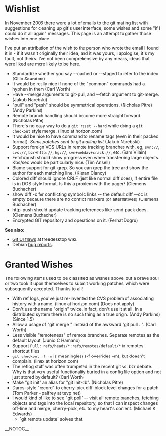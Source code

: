= Wishlist =

In November 2006 there were a lot of emails to the git mailing list with suggestions for cleaning up git's user interface, some wishes and some "if I could do it all again" messages.  This page is an attempt to gather those wishes into one place.

I've put an attribution of the wish to the person who wrote the email I found it in - if it wasn't originally their idea, and it was yours, I apologise, it's my fault, not theirs.  I've not been comprehensive by any means, ideas that were liked are more likely to be here.

* Standardize whether you say --cached or --staged to refer to the index (Ollie Saunders)
* It would be really nice if none of the "common" commands had a hyphen in them (Carl Worth)
* Have --merge arguments to git-pull, and --fetch argument to git-merge. (Jakub Narebski)
* "pull" and "push" should be symmetrical operations.  (Nicholas Pitre) (Andy Parkins)
* Remote branch handling should become more straight forward.  (Nicholas Pitre)
* There's no easy way to do a <code><nowiki>git reset --hard</nowiki></code> while doing a <code><nowiki>git checkout</nowiki></code> style merge. (linux at horizon.com)
* It would be nice to have command to rename tags (even in their packed format). <i>Some patches sent to git mailing list</i> (Jakub Narebski)
* Support foreign VCS URLs in remote tracking branches with, eg, <code><nowiki>svn://</nowiki></code>, <code><nowiki>cvs://</nowiki></code>, <code><nowiki>bzr+http://</nowiki></code>, <code><nowiki>hg://</nowiki></code>, <code><nowiki>svn+webdav+crack://</nowiki></code>, etc.  (Sam Vilain)
* Fetch/push should show progress even when transferring large objects. Kbs/sec would be particularly nice. (Tim Ansell)
* Blame support for git-grep. So you can grep the tree and show the author for each matching line. (Kieran Clancy)
* Colored diff should ignore CRLF (just like normal diff does), if entire file is in DOS style format. Is this a problem with the pager? (Clemens Buchacher)
* show diff -c for conflicting symbolic links -- the default diff --cc is empty because there are no conflict markers (or alternatives) (Clemens Buchacher)
* http-push should update tracking references like send-pack does. (Clemens Buchacher)
* Encrypted GIT repository and operations on it. (Ferhat Dogru)
<b>See also:</b>
* [[http://www.freedesktop.org/wiki/Infrastructure/git/UIFlaws|Git UI flaws]] at freedesktop wiki.
* Debian [[http://bugs.debian.org/cgi-bin/pkgreport.cgi?ordering=normal;archive=0;src=git-core;dist=unstable;repeatmerged=0|bug reports]].

= Granted Wishes =

The following items used to be classified as wishes above, but a brave soul or two took it upon themselves to submit working patches, which were subsequently accepted.  Thanks to all!

* With ref logs, you've just re-invented the CVS problem of associating history with a name. (linux at horizon.com) (Does not apply)
* Don't use the name "origin" twice.  In fact, don't use it at all.  In a distributed system there is no such thing as a true origin.  (Andy Parkins) (Since 1.5)
* Allow a usage of "git merge <branch>" instead of the awkward "git pull . <branch>". (Carl Worth)
* Less visible "remoteness" of remote branches.  Separate remotes as the default layout.  (Junio C Hamano)
* Support <code><nowiki>Pull: refs/heads/*:refs/remotes/default/*</nowiki></code> in remotes shortcut files
* <code><nowiki>git checkout -f -m</nowiki></code> is meaningless (-f overrides -m), but doesn't complain. (linux at horizon.com)
* The reflog stuff was often trumpeted in the recent git vs. bzr debate. Why is that very useful functionality buried in a config file option and not just stored by default?  (Carl Worth)
* Make "git init" an alias for "git init-db". (Nicholas Pitre)
* Darcs-style "record" to cherry-pick diff-block level changes for a patch (Tom Parker - palfrey at tevp net)
* I would kind of like to see "git poll" -- visit all remote branches, fetching objects and tags into the local repository, so that I can inspect changes off-line and merge, cherry-pick, etc. to my heart's content. (Michael K Edwards)
** `git remote update` solves that.

__NOTOC__